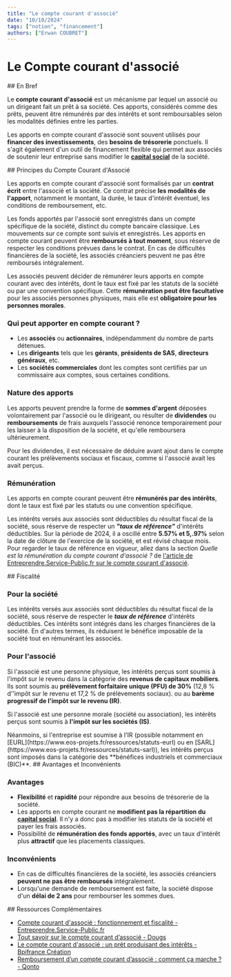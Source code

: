 ```yaml
---
title: "Le compte courant d'associé"
date: "10/10/2024"
tags: ["notion", "financement"]
authors: ["Erwan COUBRET"]
---
```


# Le Compte courant d'associé

<SectionTitle>
## En Bref
</SectionTitle>

Le **compte courant d'associé** est un mécanisme par lequel un associé ou un dirigeant fait un prêt à sa société. Ces apports, considérés comme des prêts, peuvent être rémunérés par des intérêts et sont remboursables selon les modalités définies entre les parties.

Les apports en compte courant d'associé sont souvent utilisés pour **financer des investissements**, des **besoins de trésorerie** ponctuels. Il s'agit également d'un outil de financement flexible qui permet aux associés de soutenir leur entreprise sans modifier le [**capital social**](https://www.eos-projets.fr/ressources/notions-capital-social) de la société.

<SectionTitle>
## Principes du Compte Courant d'Associé
</SectionTitle>

Les apports en compte courant d'associé sont formalisés par un **contrat écrit** entre l'associé et la société. Ce contrat précise **les modalités de l'apport**, notamment le montant, la durée, le taux d'intérêt éventuel, les conditions de remboursement, etc.

Les fonds apportés par l'associé sont enregistrés dans un compte spécifique de la société, distinct du compte bancaire classique. Les mouvements sur ce compte sont suivis et enregistrés. Les apports en compte courant peuvent être **remboursés à tout moment**, sous réserve de respecter les conditions prévues dans le contrat. En cas de difficultés financières de la société, les associés créanciers peuvent ne pas être remboursés intégralement.

Les associés peuvent décider de rémunérer leurs apports en compte courant avec des intérêts, dont le taux est fixé par les statuts de la société ou par une convention spécifique. Cette **rémunération peut être facultative** pour les associés personnes physiques, mais elle est **obligatoire pour les personnes morales**.

### Qui peut apporter en compte courant ?

-   Les **associés** ou **actionnaires**, indépendamment du nombre de parts détenues.
-   Les **dirigeants** tels que les **gérants**, **présidents de SAS**, **directeurs généraux**, etc.
-   Les **sociétés commerciales** dont les comptes sont certifiés par un commissaire aux comptes, sous certaines conditions.

### Nature des apports

Les apports peuvent prendre la forme de **sommes d'argent** déposées volontairement par l'associé ou le dirigeant, ou résulter de **dividendes** ou **remboursements** de frais auxquels l'associé renonce temporairement pour les laisser à la disposition de la société, et qu'elle remboursera ultérieurement.

<Note>
Pour les dividendes, il est nécessaire de déduire avant ajout dans le compte courant les prélèvements sociaux et fiscaux, comme si l'associé avait les avait perçus.
</Note>

### Rémunération

Les apports en compte courant peuvent être **rémunérés par des intérêts**, dont le taux est fixé par les statuts ou une convention spécifique.

Les intérêts versés aux associés sont déductibles du résultat fiscal de la société, sous réserve de respecter un **_"taux de référence"_** d'intérêts déductibles. Sur la période de 2024, il a oscillé entre **5.57% et 5,.97%** selon la date de clôture de l'exercice de la société, et est révisé chaque mois. Pour regarder le taux de référence en vigueur, allez dans la section _Quelle est la rémunération du compte courant d'associé ?_ de [l'article de Entreprendre.Service-Public.fr sur le compte courant d'associé](https://entreprendre.service-public.fr/vosdroits/F32966).

<SectionTitle>
## Fiscalité
</SectionTitle>

### Pour la société

Les intérêts versés aux associés sont déductibles du résultat fiscal de la société, sous réserve de respecter le ***taux de référence*** d'intérêts déductibles. Ces intérêts sont intégrés dans les charges financières de la société. En d'autres termes, ils réduisent le bénéfice imposable de la société tout en rémunérant les associés.

### Pour l'associé

Si l'associé est une personne physique, les intérêts perçus sont soumis à l'impôt sur le revenu dans la catégorie des **revenus de capitaux mobiliers**. Ils sont soumis au **prélèvement forfaitaire unique (PFU) de 30%** (12,8 % d'’impôt sur le revenu et 17,2 % de prélèvements sociaux). ou au **barème progressif de l'impôt sur le revenu (IR)**.

Si l'associé est une personne morale (société ou association), les intérêts perçus sont soumis à **l'impôt sur les sociétés (IS)**.

<Note>
Néanmoins, si l'entreprise est soumise à l'IR (possible notamment en [EURL](https://www.eos-projets.fr/ressources/statuts-eurl) ou en [SARL](https://www.eos-projets.fr/ressources/statuts-sarl)), les intérêts perçus sont imposés dans la catégorie des **bénéfices industriels et commerciaux (BIC)**.
</Note>

<SectionTitle>
## Avantages et Inconvénients
</SectionTitle>

### Avantages

- **Flexibilité** et **rapidité** pour répondre aux besoins de trésorerie de la société.
- Les apports en compte courant ne **modifient pas la répartition du [capital social](https://www.eos-projets.fr/ressources/notions-capital-social)**. Il n'y a donc pas à modifier les statuts de la société et payer les frais associés.
- Possibilité de **rémunération des fonds apportés**, avec un taux d'intérêt plus **attractif** que les placements classiques.

### Inconvénients

- En cas de difficultés financières de la société, les associés créanciers **peuvent ne pas être remboursés** intégralement.
- Lorsqu'une demande de remboursement est faite, la société dispose d'un **délai de 2 ans** pour rembourser les sommes dues.

<SectionTitle>
## Ressources Complémentaires
</SectionTitle>

-   [Compte courant d'associé : fonctionnement et fiscalité - Entreprendre.Service-Public.fr](https://entreprendre.service-public.fr/vosdroits/F32966)
-   [Tout savoir sur le compte courant d’associé - Dougs](https://www.dougs.fr/blog/compte-courant-associe/)
-   [Le compte courant d'associé : un prêt produisant des intérêts -Bpifrance Création](https://bpifrance-creation.fr/encyclopedie/financements/financement-fonds-propres/comptes-courants-dassocies)
-   [Remboursement d’un compte courant d’associé : comment ça marche ? - Qonto](https://qonto.com/fr/blog/gestion-entreprise/gestion-associes/remboursement-compte-courant-associe)